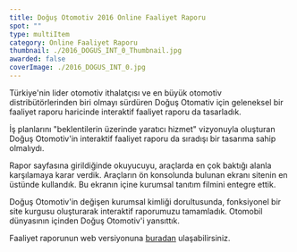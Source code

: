 ```yaml
---
title: Doğuş Otomotiv 2016 Online Faaliyet Raporu
spot: ""
type: multiItem
category: Online Faaliyet Raporu
thumbnail: ./2016_DOGUS_INT_0_Thumbnail.jpg
awarded: false
coverImage: ./2016_DOGUS_INT_0.jpg
---
```




<MultiItemLayoutOneItem oneItemTitle="DOĞUŞ OTOMOTİV 2016 ONLİNE FAALİYET RAPORU" oneItemSubTitle="İleri görüş" sliderImages={[DOGUS2016_0]} awarded={false} singleImageLink="">

Türkiye'nin lider otomotiv ithalatçısı ve en büyük otomotiv distribütörlerinden biri olmayı sürdüren Doğuş Otomativ için geleneksel bir faaliyet raporu haricinde interaktif faaliyet raporu da tasarladık.

İş planlarını "beklentilerin üzerinde yaratıcı hizmet" vizyonuyla oluşturan Doğuş Otomotiv'in interaktif faaliyet raporu da sıradışı bir tasarıma sahip olmalıydı.

Rapor sayfasına girildiğinde okuyucuyu, araçlarda en çok baktığı alanla karşılamaya karar verdik. Araçların ön konsolunda bulunan ekranı sitenin en üstünde kullandık. Bu ekranın içine kurumsal tanıtım filmini entegre ettik.

Doğuş Otomotiv'in değişen kurumsal kimliği dorultusunda, fonksiyonel bir site kurgusu oluşturarak interaktif raporumuzu tamamladık. Otomobil dünyasının içinden Doğuş Otomotiv'i yansıttık.

Faaliyet raporunun web versiyonuna [buradan](http://www.dogusotomotiv.com.tr/faaliyet-raporu-2016/) ulaşabilirsiniz.

</MultiItemLayoutOneItem>
